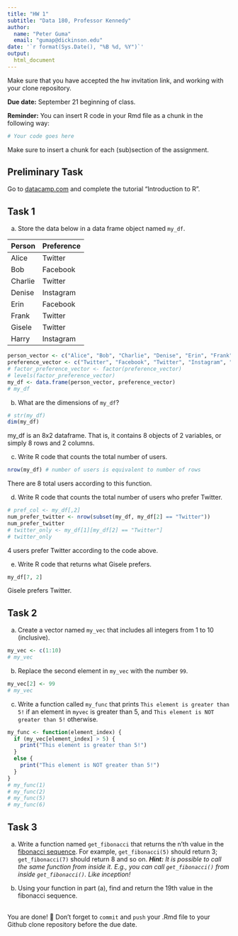 ```yaml
---
title: "HW 1"
subtitle: "Data 180, Professor Kennedy"
author: 
  name: "Peter Guma"
  email: "gumap@dickinson.edu"
date: '`r format(Sys.Date(), "%B %d, %Y")`'
output: 
  html_document
---
```

Make sure that you have accepted the hw invitation link, and working with your clone repository.

**Due date:** September 21 beginning of class.

**Reminder:** You can insert R code in your Rmd file as a chunk in the following way:
```r
# Your code goes here
```
Make sure to insert a chunk for each (sub)section of the assignment.

## Preliminary Task
Go to [datacamp.com](https://datacamp.com) and complete the tutorial "Introduction to R".


## Task 1
a) Store the data below in a data frame object named `my_df`.


|Person | Preference|
|:------|:----------|
|Alice | Twitter |
| Bob | Facebook |
| Charlie | Twitter |
| Denise | Instagram |
| Erin | Facebook |
| Frank | Twitter |
| Gisele | Twitter |
| Harry | Instagram |

```r
person_vector <- c("Alice", "Bob", "Charlie", "Denise", "Erin", "Frank", "Gisele", "Harry")
preference_vector <- c("Twitter", "Facebook", "Twitter", "Instagram", "Facebook", "Twitter", "Twitter", "Instagram")
# factor_preference_vector <- factor(preference_vector)
# levels(factor_preference_vector)
my_df <- data.frame(person_vector, preference_vector)
# my_df
```

b) What are the dimensions of `my_df`?
```r
# str(my_df)
dim(my_df)
```
my_df is an 8x2 dataframe. That is, it contains 8 objects of 2 variables, or simply 8 rows and 2 columns.

c) Write R code that counts the total number of users.
```r
nrow(my_df) # number of users is equivalent to number of rows
```
There are 8 total users according to this function.

d) Write R code that counts the total number of users who prefer Twitter.
```r
# pref_col <- my_df[,2]
num_prefer_twitter <- nrow(subset(my_df, my_df[2] == "Twitter"))
num_prefer_twitter
# twitter_only <- my_df[1][my_df[2] == "Twitter"]
# twitter_only
```
4 users prefer Twitter according to the code above.

e) Write R code that returns what Gisele prefers.
```r
my_df[7, 2]
```
Gisele prefers Twitter.

## Task 2
a) Create a vector named `my_vec` that includes all integers from 1 to 10 (inclusive).
```r
my_vec <- c(1:10)
# my_vec
```

b) Replace the second element in `my_vec` with the number `99`.
```r
my_vec[2] <- 99
# my_vec
```

c) Write a function called `my_func` that prints `This element is greater than 5!` if an element in `myvec` is greater than 5, and `This element is NOT greater than 5!` otherwise.
```r
my_func <- function(element_index) {
  if (my_vec[element_index] > 5) {
    print("This element is greater than 5!")
  }
  else {
    print("This element is NOT greater than 5!")
  }
}
# my_func(1)
# my_func(2)
# my_func(5)
# my_func(6)
```

## Task 3
a. Write a function named `get_fibonacci` that returns the n'th value in the [fibonacci sequence](https://www.mathsisfun.com/numbers/fibonacci-sequence.html). For example, `get_fibonacci(5)` should return 3; `get_fibonacci(7)` should return 8 and so on. ***Hint:** It is possible to call the same function from inside it. E.g., you can call `get_fibonacci()` from inside `get_fibonacci()`. Like inception!*

b. Using your function in part (a), find and return the 19th value in the fibonacci sequence.


<br>
You are done! 🏁 Don't forget to `commit` and `push` your .Rmd file to your Github clone repository before the due date.
<br>

